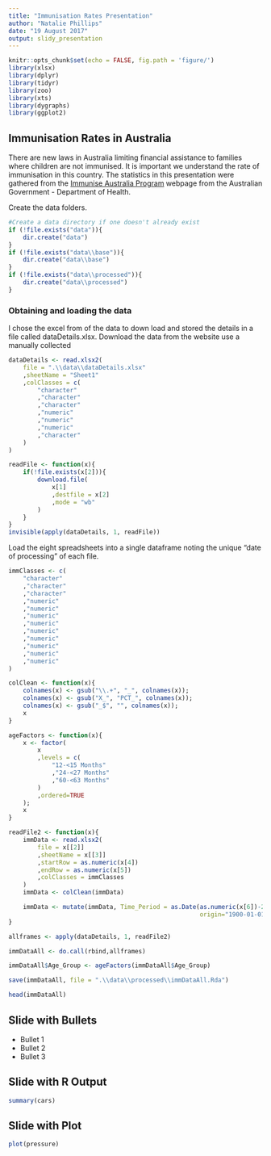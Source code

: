 ```yaml
---
title: "Immunisation Rates Presentation"
author: "Natalie Phillips"
date: "19 August 2017"
output: slidy_presentation
---
```


```r
knitr::opts_chunk$set(echo = FALSE, fig.path = 'figure/')
library(xlsx)
library(dplyr)
library(tidyr)
library(zoo)
library(xts)
library(dygraphs)
library(ggplot2)
```

## Immunisation Rates in Australia

There are new laws in Australia limiting financial assistance to families where children are not immunised. It is important we understand the rate of immunisation in this country. The statistics in this presentation were gathered from the [Immunise Australia Program](http://www.immunise.health.gov.au/) webpage from the Australian Government - Department of Health.

Create the data folders.


```r
#Create a data directory if one doesn't already exist
if (!file.exists("data")){
    dir.create("data")
}
if (!file.exists("data\\base")){
    dir.create("data\\base")
}
if (!file.exists("data\\processed")){
    dir.create("data\\processed")
}
```

### Obtaining and loading the data

I chose the excel from of the data to down load and stored the details in a file called dataDetails.xlsx. Download the data from the website use a manually collected 


```r
dataDetails <- read.xlsx2(
    file = ".\\data\\dataDetails.xlsx"
    ,sheetName = "Sheet1"
    ,colClasses = c(
        "character"
        ,"character"
        ,"character"
        ,"numeric"
        ,"numeric"
        ,"numeric"
        ,"character"
    )
)

readFile <- function(x){
    if(!file.exists(x[2])){
        download.file(
            x[1]
            ,destfile = x[2]
            ,mode = "wb"
        )
    }
}
invisible(apply(dataDetails, 1, readFile))

```

Load the eight spreadsheets into a single dataframe noting the unique "date of processing" of each file.

```r
immClasses <- c(
    "character"
    ,"character"
    ,"character"
    ,"numeric"
    ,"numeric"
    ,"numeric"
    ,"numeric"
    ,"numeric"
    ,"numeric"
    ,"numeric"
    ,"numeric"
    ,"numeric"
)

colClean <- function(x){
    colnames(x) <- gsub("\\.+", "_", colnames(x));
    colnames(x) <- gsub("X_", "PCT_", colnames(x));
    colnames(x) <- gsub("_$", "", colnames(x));
    x 
}

ageFactors <- function(x){
    x <- factor(
        x
        ,levels = c(
            "12-<15 Months"
            ,"24-<27 Months"
            ,"60-<63 Months"
        )
        ,ordered=TRUE
    );
    x
}

readFile2 <- function(x){
    immData <- read.xlsx2(
        file = x[[2]]
        ,sheetName = x[[3]]
        ,startRow = as.numeric(x[4])
        ,endRow = as.numeric(x[5])
        ,colClasses = immClasses
    )
    immData <- colClean(immData)

    immData <- mutate(immData, Time_Period = as.Date(as.numeric(x[6])-2, 
                                                     origin="1900-01-01"))
}

```

```r
allframes <- apply(dataDetails, 1, readFile2)

immDataAll <- do.call(rbind,allframes)

immDataAll$Age_Group <- ageFactors(immDataAll$Age_Group)

save(immDataAll, file = ".\\data\\processed\\immDataAll.Rda")

head(immDataAll)


```

## Slide with Bullets

- Bullet 1
- Bullet 2
- Bullet 3

## Slide with R Output

```r
summary(cars)
```

## Slide with Plot

```r
plot(pressure)
```


